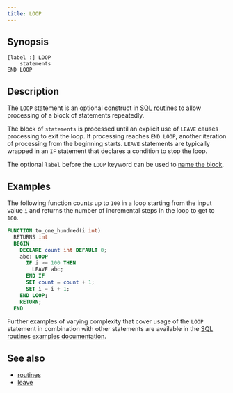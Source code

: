 ```yaml
---
title: LOOP
---
```


## Synopsis

```text
[label :] LOOP
    statements
END LOOP
```

## Description

The `LOOP` statement is an optional construct in [SQL
routines](/sql/routines/introduction.mdx) to allow processing of a block of statements
repeatedly.

The block of `statements` is processed until an explicit use of `LEAVE` causes
processing to exit the loop. If processing reaches `END LOOP`, another iteration
of processing from the beginning starts. `LEAVE` statements are typically
wrapped in an `IF` statement that declares a condition to stop the loop.

The optional `label` before the `LOOP` keyword can be used to [name the
block](/sql/routines/introduction#labels).

## Examples


The following function counts up to `100` in a loop starting from the input
value `i` and returns the number of incremental steps in the loop to get to
`100`.

```sql
FUNCTION to_one_hundred(i int)
  RETURNS int
  BEGIN
    DECLARE count int DEFAULT 0;
    abc: LOOP
      IF i >= 100 THEN
        LEAVE abc;
      END IF
      SET count = count + 1;
      SET i = i + 1;
    END LOOP;
    RETURN;
  END
```

Further examples of varying complexity that cover usage of the `LOOP` statement
in combination with other statements are available in the [SQL routines examples
documentation](/sql/routines/examples.mdx).

## See also

* [routines](/sql/routines/introduction.mdx)
* [leave](/sql/routines/leave.mdx)
